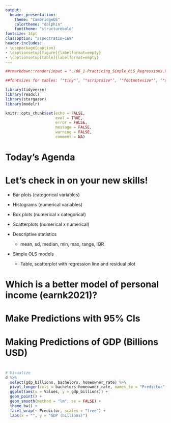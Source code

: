 ```yaml
---
output:
  beamer_presentation:
    theme: "CambridgeUS"
    colortheme: "dolphin"
    fonttheme: "structurebold"
fontsize: 14pt
classoption: "aspectratio=169"
header-includes:
- \usepackage{caption}
- \captionsetup[figure]{labelformat=empty}
- \captionsetup[table]{labelformat=empty}
---
```



```r
##rmarkdown::render(input = "./06_1-Practicing_Simple_OLS_Regressions.Rmd", output_file = "./06_1-Practicing_Simple_OLS_Regressions.pdf")

##fontsizes for tables: ‘"tiny"’, ‘"scriptsize"’, ‘"footnotesize"’, ‘"small"’, ‘"normalsize"’, ‘"large"’, ‘"Large"’, ‘"LARGE"’, ‘"huge"’, ‘"Huge"’

library(tidyverse)
library(readxl)
library(stargazer)
library(modelr)

knitr::opts_chunk$set(echo = FALSE,
                      eval = TRUE,
                      error = FALSE,
                      message = FALSE,
                      warning = FALSE,
                      comment = NA)
```


# Today's Agenda

\begin{large}
1. Practice fitting and evaluating simple OLS regressions

\vspace{.25in}

2. Make and interpret point estimates with prediction intervals
\end{large}

\vspace{.5in}

\begin{center}
Justin Leinaweaver (Spring 2022)
\end{center}


# Let's check in on your new skills!

+ Bar plots (categorical variables)

+ Histograms (numerical variables)

+ Box plots (numerical x categorical)

+ Scatterplots (numerical x numerical)

+ Descriptive statistics 
  + mean, sd, median, min, max, range, IQR

+ Simple OLS models
  + Table, scatterplot with regression line and residual plot



# Which is a better model of personal income (earnk2021)?

\begin{huge}

1. Mother's education level, or

2. Personal exercise

\end{huge}



# Make Predictions with 95% CIs

\begin{center}

```r
## Reviewing work from last week
d <- read_excel("../../Data/Dataset-3-Ross_1990/ICPSR_Ross_Survey_1990.xlsx", na = c("NA"), guess_max = 10000) %>%
    mutate(
        earnk2021 = earnk * 2.0266
    )

## Which is a better model of earnings: Mother's education or Father's education
res1 <- d %>% lm(data = ., earnk2021 ~ mother_education)
res2 <- d %>% lm(data = ., earnk2021 ~ exercise)

## Predictions table (manual to match students' results)
x1 <- round(coef(res1), 2)
x2 <- round(coef(res2), 2)

estimates1 <- as.numeric(c(x1[1] + x1[2] * 12, x1[1] + x1[2] * 16, x2[1] + x2[2] * 1, x2[1] + x2[2] * 7))

tab1 <- tibble(
    Prediction = c("Mother completed high school (12)", "Mother completed college (16)", "Never does strenuous exercise (1)", "Works out > 3 times per week (7)"),
    Estimates = str_c('$', round(estimates1, 1), 'k')
)

tab1 %>%
    stargazer(summary = FALSE, type = "latex", header = FALSE, rownames = FALSE, float = FALSE)

```
\end{center}



# Make Predictions with 95% CIs

\begin{center}

```r
low1 <- round(as.numeric(c((x1[1] + x1[2] * 12) - 2 * round(summary(res1)$sigma, 2),
(x1[1] + x1[2] * 16) - 2 * round(summary(res1)$sigma, 2),
(x2[1] + x2[2] * 1) - 2 * round(summary(res2)$sigma, 2),
(x2[1] + x2[2] * 7) - 2 * round(summary(res2)$sigma, 2))),1)

high1 <- round(as.numeric(c((x1[1] + x1[2] * 12) + 2 * round(summary(res1)$sigma, 2),
(x1[1] + x1[2] * 16) + 2 * round(summary(res1)$sigma, 2),
(x2[1] + x2[2] * 1) + 2 * round(summary(res2)$sigma, 2),
(x2[1] + x2[2] * 7) + 2 * round(summary(res2)$sigma, 2))), 1)

tab1 %>%
    mutate(
        Low = low1,
        High = high1
    ) %>%
    select(Prediction, Low, Estimates, High) %>%
    stargazer(summary = FALSE, type = "latex", header = FALSE, rownames = FALSE, float = FALSE)
```
\end{center}


# Confidence Intervals
::: columns
:::: column

\vspace{.5in}

How confident are you in the parameter estimates in your model?

\vspace{.25in}

+ e.g. the regression coefficients

\vspace{.25in}

::::
:::: column

```r
##‘"tiny"’, ‘"scriptsize"’, ‘"footnotesize"’, ‘"small"’, ‘"normalsize"’, ‘"large"’, ‘"Large"’, ‘"LARGE"’, ‘"huge"’, ‘"Huge"’
stargazer(res1, type = "latex", digits = 2, omit.stat = "rsq", header = FALSE, font.size = "footnotesize", star.cutoffs = .05, notes = "*p < 0.05", notes.append = FALSE, covariate.labels = c("Mother's Education"), dep.var.labels = "Earnings (2021)", dep.var.caption = "", float = FALSE)
```
::::
:::


# 95\% Confidence Intervals
::: columns
:::: column
\vspace{.2in}
\begin{Large}
\begin{itemize}[<+->]
\item $\beta \pm 2 * SE$
\vspace{.25in}
\item $`r as.numeric(x1[2])` \pm 2 * (`r round(coef(summary(res1))[2,2], 2)`)$
\vspace{.25in}
\item Low $\approx$ `r as.numeric(x1[2]) - 2 * round(coef(summary(res1))[2,2], 2)`
\vspace{.25in}
\item High $\approx$ `r as.numeric(x1[2]) + 2 * round(coef(summary(res1))[2,2], 2)`
\end{itemize}
\end{Large}

::::
:::: column

```r
##‘"tiny"’, ‘"scriptsize"’, ‘"footnotesize"’, ‘"small"’, ‘"normalsize"’, ‘"large"’, ‘"Large"’, ‘"LARGE"’, ‘"huge"’, ‘"Huge"’

stargazer(res1, type = "latex", digits = 2, omit.stat = "rsq", header = FALSE, font.size = "footnotesize", star.cutoffs = .05, notes = "*p < 0.05", notes.append = FALSE, covariate.labels = c("Mother's Education"), dep.var.labels = "Earnings (2021)", dep.var.caption = "", float = FALSE)
```
::::
:::



# Estimating Uncertainty 

## Confidence intervals

+ How confident are you in the parameter estimates in your model?

+ e.g. the regression coefficients

## Prediction intervals

+ How confident are you in the predictions made by your model?

+ e.g. point estimates



# 
```r
## Visualize mother's education
p1 <- d %>%
  ggplot(aes(x = mother_education, y = earnk2021)) +
  geom_point() +
  geom_smooth(method = "lm", se = FALSE) +
  theme_minimal() +
  labs(x = "Mother's Education", title = "Why do we need a prediction interval?", y = "Yearly Income (2021)")

## Add predictions
p1 +
  scale_x_continuous(breaks = 1:18) +
  annotate("point", x = 12, y = 16.7, color = "red", size = 4)
```


# 
```r
## Why do we need a "prediction interval"?

p1 +
  scale_x_continuous(breaks = 1:18) +
  annotate("point", x = 12, y = 16.7, color = "red", size = 4) +
  annotate("rect", xmin = 11.5, xmax = 12.5, ymin = 0, ymax = 150, fill = NA, color = "red", size = 3)
```


# Make Predictions with 95% PIs

![](Images/06_1-WilsonKeatingBeal_Hodges-PIs.png) 

Source: Wilson, Keating, and Beal-Hodges (2012), p67



# Make Predictions with 95% PIs

![](Images/06_1_summary_output.png) 



# What are the predicted earnings...

\begin{center}

```r
tab1 %>%
    mutate(
        Low = low1,
        High = high1
    ) %>%
    select(Prediction, Low, Estimates, High) %>%
    stargazer(summary = FALSE, type = "latex", header = FALSE, rownames = FALSE, float = FALSE)
```

\end{center}


# Dataset 1\: The Motivating Problem

\begin{LARGE}

Why do some states attract greater investment by companies and individuals than others?

\end{LARGE}



# Dataset 1

\begin{Large}

Based on the data for 2020 should states that want to grow the size of their economies focus on increasing college completion (bachelors) or increasing homeownership (homeowner rate)?

\end{Large}



# 
Based on the data for 2020 should states that want to grow the size of their economies focus on increasing college completion (bachelors) or increasing homeownership (homeowner rate)?

### Fit and evaluate the two models
1. Model 1: Regress GDP on bachelors' degrees
2. Model 2: Regress GDP on homeownership rates

### Calculate PEs with 95\% CIs
1. Set Model 1 to the mean rate of bachelors' degrees
2. Set Model 2 to the mean rate of homeownership



# 

\begin{center}

```r
##‘"tiny"’, ‘"scriptsize"’, ‘"footnotesize"’, ‘"small"’, ‘"normalsize"’, ‘"large"’, ‘"Large"’, ‘"LARGE"’, ‘"huge"’, ‘"Huge"’

d <- read_excel("../../Data/Dataset-1/Dataset1-2020_Only.xlsx", na = "") %>%
  mutate(
    gdp_billions = gdp_millions / 1000,
    pop_millions = population_thousands / 1000
  )

# Show unscaled first
res1a <- d %>% lm(data = ., gdp_millions ~ bachelors)
res2a <- d %>% lm(data = ., gdp_millions ~ homeowner_rate)

stargazer(res1a, res2a, type = "latex", digits = 2, omit.stat = "rsq", dep.var.caption = "", dep.var.labels = "GDP (Millions USD)", covariate.labels = c("Bachelors", "Homeownership"), star.cutoffs = .05, notes = "*p<0.05", notes.append = FALSE, header = FALSE, font.size = "footnotesize", float = FALSE)

##knitr::kable(res1a)
```

\end{center}



# 
```r
# Visualize the scaling procedure
d %>%
  pivot_longer(cols = c(gdp_millions, gdp_billions), names_to = "Predictor", values_to = "Values") %>%
  mutate(
    Predictor = if_else(Predictor == "gdp_millions", "GDP (Millions)", "GDP (Billions)"),
    Predictor_f = factor(Predictor, levels = c("GDP (Millions)", "GDP (Billions)"))
  ) %>%
  ggplot(aes(x = Values)) +
  geom_histogram(bins = 15, color = "white") +
  facet_wrap(~ Predictor_f, scales = "free") +
  theme_bw() +
  labs(x = "", y = "Count")
```


# 
\begin{center}

```r
##‘"tiny"’, ‘"scriptsize"’, ‘"footnotesize"’, ‘"small"’, ‘"normalsize"’, ‘"large"’, ‘"Large"’, ‘"LARGE"’, ‘"huge"’, ‘"Huge"’

# Scale to billions
res1 <- d %>% lm(data = ., gdp_billions ~ bachelors)
res2 <- d %>% lm(data = ., gdp_billions ~ homeowner_rate)

stargazer(res1a, res2a, res1, res2, type = "latex", digits = 2, omit.stat = "rsq", dep.var.caption = "", dep.var.labels = c("GDP (Millions USD)", "GDP (Billions USD)"), covariate.labels = c("Bachelors", "Homeownership"), star.cutoffs = .05, notes = "*p<0.05", notes.append = FALSE, header = FALSE, font.size = "footnotesize", float = FALSE)
```
\end{center}


# Step 4: Check the Residuals

::: columns

:::: column

```r
# Residual plots
d %>%
  add_residuals(res1, var = "Bachelors_Residuals") %>%
  add_predictions(res1, var = "Bachelors_Fitted") %>%
  ggplot(aes(x = Bachelors_Fitted, y = Bachelors_Residuals)) +
  geom_point() +
  geom_smooth(method = "lm", se = FALSE) +
  theme_bw() +
  labs(x = "Bachelors' Degrees Model Fitted Values", y = "Residuals")
```

::::

:::: column

```r
d %>%
  add_residuals(res2, var = "Homeowner_Residuals") %>%
  add_predictions(res2, var = "Homeowner_Fitted") %>%
  ggplot(aes(x = Homeowner_Fitted, y = Homeowner_Residuals)) +
  geom_point() +
  geom_smooth(method = "lm", se = FALSE) +
  theme_bw() +
  labs(x = "Homeowner (%) Model Fitted Values", y = "Residuals")
```

::::

:::


# Making Predictions of GDP (Billions USD)

\begin{center}
```r
tibble(
    Prediction = c("Mean Bachelors' Degrees", "Mean Homeownership Rate"),
    Low = c("", ""),
    Estimates = c("", ""),
    High = c("", "")
) %>%
    stargazer(summary = FALSE, type = "latex", header = FALSE, rownames = FALSE, float = FALSE)
```
\end{center}



# Making Predictions of GDP (Billions USD)

\begin{center}
```r
res1 <- d %>% lm(data = ., gdp_billions ~ bachelors)
res2 <- d %>% lm(data = ., gdp_billions ~ homeowner_rate)

## Predictions table (manual to match students' results)
x1 <- round(coef(res1), 2)
x2 <- round(coef(res2), 2)

mean_bach <- round(mean(d$bachelors), 2)
mean_home <- round(mean(d$homeowner_rate), 2)

##summary(d$bachelors)
##summary(d$homeowner_rate)

estimates1 <- as.numeric(c(x1[1] + x1[2] * mean_bach, x2[1] + x2[2] * mean_home))

low1 <- round(as.numeric(c((x1[1] + x1[2] * mean_bach) - 2 * round(summary(res1)$sigma, 2),
(x2[1] + x2[2] * mean_home) - 2 * round(summary(res2)$sigma, 2))),1)

high1 <- round(as.numeric(c((x1[1] + x1[2] * mean_bach) + 2 * round(summary(res1)$sigma, 2),
(x2[1] + x2[2] * mean_home) + 2 * round(summary(res2)$sigma, 2))), 1)

tab1 <- tibble(
    Prediction = c("Mean Bachelors' Degrees", "Mean Homeownership Rate"),
    Low = low1,
    Estimate = str_c('$', round(estimates1, 1), 'k'),
    High = high1
)

tab1 %>%
    stargazer(summary = FALSE, type = "latex", header = FALSE, rownames = FALSE, float = FALSE)
```
\end{center}


# Making Predictions of GDP (Billions USD)

\begin{center}
```r
tab1[1,] %>%
    add_row(Prediction = "Max Bachelors' Degrees",
             Low = as.numeric((x1[1] + x1[2] * max(d$bachelors)) - 2*round(summary(res1)$sigma, 2)),
             Estimate = str_c('$', as.numeric(round(x1[1] + x1[2] * max(d$bachelors)), 1), 'k'),
             High = as.numeric((x1[1] + x1[2] * max(d$bachelors)) + 2*round(summary(res1)$sigma, 2))
             ) %>%
    stargazer(summary = FALSE, type = "latex", header = FALSE, rownames = FALSE, float = FALSE)
```

```r
tab1[2,] %>%
    add_row(Prediction = "Min Homeownership",
             Low = as.numeric((x2[1] + x2[2] * min(d$homeowner_rate)) - 2*round(summary(res2)$sigma, 2)),
             Estimate = str_c('$', as.numeric(round(x2[1] + x2[2] * min(d$homeowner_rate)), 1), 'k'),
             High = as.numeric((x2[1] + x2[2] * min(d$homeowner_rate)) + 2*round(summary(res2)$sigma, 2))
             ) %>%
    stargazer(summary = FALSE, type = "latex", header = FALSE, rownames = FALSE, float = FALSE)
```
\end{center}



# 
```r
# Visualize
d %>%
  select(gdp_billions, bachelors, homeowner_rate) %>%
  pivot_longer(cols = bachelors:homeowner_rate, names_to = "Predictor", values_to = "Values") %>%
  ggplot(aes(x = Values, y = gdp_billions)) +
  geom_point() +
  geom_smooth(method = "lm", se = FALSE) +
  theme_bw() +
  facet_wrap(~ Predictor, scales = "free") +
  labs(x = "", y = "GDP (billions)")
```


